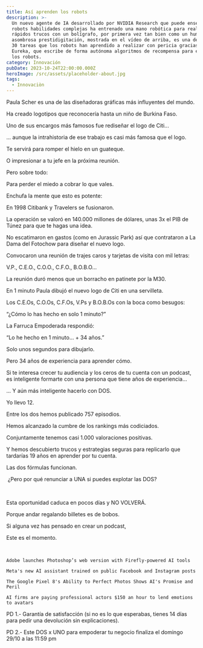 ```yaml
---
title: Así aprenden los robots
description: >-
  Un nuevo agente de IA desarrollado por NVIDIA Research que puede enseñar a los
  robots habilidades complejas ha entrenado una mano robótica para realizar
  rápidos trucos con un bolígrafo, por primera vez tan bien como un humano.  La
  asombrosa prestidigitación, mostrada en el vídeo de arriba, es una de las casi
  30 tareas que los robots han aprendido a realizar con pericia gracias a
  Eureka, que escribe de forma autónoma algoritmos de recompensa para entrenar a
  los robots.
category: Innovación
pubDate: 2023-10-24T22:00:00.000Z
heroImage: /src/assets/placeholder-about.jpg
tags:
  - Innovaciòn
---
```


[﻿﻿﻿﻿﻿](https://clicks.aweber.com/y/ct/?l=Uja_5n\&m=3gGFTEV6UXEIZ5G\&b=Mf7Qb2vj7fR2yeITpylWZQ)Paula Scher es una de las diseñadoras gráficas más influyentes del mundo.

Ha creado logotipos que reconocería hasta un niño de Burkina Faso.

Uno de sus encargos más famosos fue rediseñar el logo de Citi...

... aunque la intrahistoria de ese trabajo es casi más famosa que el logo.


Te servirá para romper el hielo en un guateque.

O impresionar a tu jefe en la próxima reunión.


Pero sobre todo:


﻿﻿﻿﻿﻿Para perder el miedo a cobrar lo que vales.




Enchufa la mente que esto es potente:

En 1998 Citibank y Travelers se fusionaron.

La operación se valoró en 140.000 millones de dólares, unas 3x el PIB de Túnez para que te hagas una idea.

No escatimaron en gastos (como en Jurassic Park) así que contrataron a La Dama del Fotochow para diseñar el nuevo logo.

Convocaron una reunión de trajes caros y tarjetas de visita con mil letras:

V.P., C.E.O., C.O.O., C.F.O., B.O.B.O…

La reunión duró menos que un borracho en patinete por la M30.

En 1 minuto Paula dibujó el nuevo logo de Citi en una servilleta.

Los C.E.Os, C.O.Os, C.F.Os, V.Ps y B.O.B.Os con la boca como besugos:


﻿﻿﻿﻿﻿“¿Cómo lo has hecho en solo 1 minuto?”

La Farruca Empoderada respondió:

﻿﻿﻿﻿﻿“Lo he hecho en 1 minuto... + 34 años.”

Solo unos segundos para dibujarlo.

Pero 34 años de experiencia para aprender cómo.


Si te interesa crecer tu audiencia y los ceros de tu cuenta con un podcast, es inteligente formarte con una persona que tiene años de experiencia...

... Y aún más inteligente hacerlo con DOS.

Yo llevo 12.

Entre los dos hemos publicado 757 episodios.

Hemos alcanzado la cumbre de los rankings más codiciados.

Conjuntamente tenemos casi 1.000 valoraciones positivas.

﻿﻿﻿﻿﻿Y hemos descubierto trucos y estrategias seguras para replicarlo que tardarías 19 años en aprender por tu cuenta.

Las dos fórmulas funcionan.

﻿﻿﻿﻿﻿﻿
¿Pero por qué renunciar a UNA si puedes explotar las DOS?﻿

﻿﻿﻿﻿

Esta oportunidad caduca en pocos días y NO VOLVERÁ.

Porque andar regalando billetes es de bobos.

Si alguna vez has pensado en crear un podcast,

Este es el momento.


[﻿﻿﻿﻿﻿](https://clicks.aweber.com/y/ct/?l=Uja_5n\&m=3gGFTEV6UXEIZ5G\&b=Mf7Qb2vj7fR2yeITpylWZQ)

```
Adobe launches Photoshop’s web version with Firefly-powered AI tools

Meta's new AI assistant trained on public Facebook and Instagram posts

The Google Pixel 8's Ability to Perfect Photos Shows AI's Promise and Peril

AI firms are paying professional actors $150 an hour to lend emotions to avatars
```

PD 1.- Garantía de satisfacción (si no es lo que esperabas, tienes 14 días para pedir una devolución sin explicaciones).

PD 2.- Este DOS x UNO para empoderar tu negocio finaliza el domingo 29/10 a las 11:59 pm 
